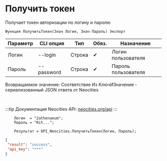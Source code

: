 ﻿---
sidebar_position: 2
---


# Получить токен
 Получает токен авторизации по логину и паролю



`Функция ПолучитьТокен(Знач Логин, Знач Пароль) Экспорт`

  | Параметр | CLI опция | Тип | Обяз. | Назначение |
  |-|-|-|-|-|
  | Логин | --login | Строка | &#x2714; | Логин пользователя |
  | Пароль | --password | Строка | &#x2714; | Пароль пользователя |

  
  Возвращаемое значение:   Соответствие Из КлючИЗначение - сериализованный JSON ответа от Neocities

<br/>

:::tip
Документация Neocities API: [neocities.org/api](https://neocities.org/api)
:::
<br/>


```bsl title="Пример использования для 1С:Предприятие/OneScript"
    Логин  = "2athenaeum";
    Пароль = "Rit...";

    Результат = OPI_Neocities.ПолучитьТокен(Логин, Пароль);
```
    



```json title="Результат"
{
 "result": "success",
 "api_key": "***"
}
```
